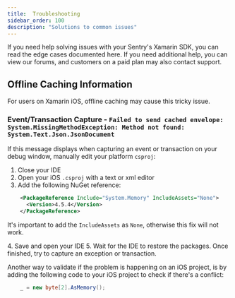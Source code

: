 ```yaml
---
title:  Troubleshooting
sidebar_order: 100
description: "Solutions to common issues"
---
```


If you need help solving issues with your Sentry's Xamarin SDK, you can read the edge cases documented here. If you need additional help, you can view our forums, and customers on a paid plan may also contact support.

## Offline Caching Information 

For users on Xamarin iOS, offline caching may cause this tricky issue.

### Event/Transaction Capture - `Failed to send cached envelope: System.MissingMethodException: Method not found: System.Text.Json.JsonDocument`

If this message displays when capturing an event or transaction on your debug window, manually edit your platform `csproj`:

1. Close your IDE
2. Open your iOS `.csproj` with a text or xml editor
3. Add the following NuGet reference:
```xml
    <PackageReference Include="System.Memory" IncludeAssets="None">
      <Version>4.5.4</Version>
    </PackageReference>
```  
<Note>

It's important to add the `IncludeAssets` as `None`, otherwise this fix will not work.

</Note>
4. Save and open your IDE
5. Wait for the IDE to restore the packages. Once finished, try to capture an exception or transaction.

Another way to validate if the problem is happening on an iOS project, is by adding the following code to your iOS project to check if there's a conflict:
```csharp
    _ = new byte[2].AsMemory();
```